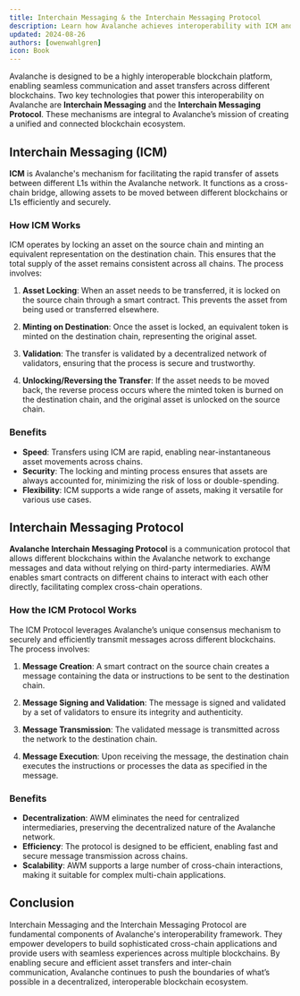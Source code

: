 ```yaml
---
title: Interchain Messaging & the Interchain Messaging Protocol
description: Learn how Avalanche achieves interoperability with ICM and the ICM Protocol
updated: 2024-08-26
authors: [owenwahlgren]
icon: Book
---
```


Avalanche is designed to be a highly interoperable blockchain platform, enabling seamless communication and asset transfers across different blockchains. Two key technologies that power this interoperability on Avalanche are **Interchain Messaging** and the **Interchain Messaging Protocol**. These mechanisms are integral to Avalanche’s mission of creating a unified and connected blockchain ecosystem.

## Interchain Messaging (ICM)

**ICM** is Avalanche's mechanism for facilitating the rapid transfer of assets between different L1s within the Avalanche network. It functions as a cross-chain bridge, allowing assets to be moved between different blockchains or L1s efficiently and securely.

### How ICM Works

ICM operates by locking an asset on the source chain and minting an equivalent representation on the destination chain. This ensures that the total supply of the asset remains consistent across all chains. The process involves:

1. **Asset Locking**: When an asset needs to be transferred, it is locked on the source chain through a smart contract. This prevents the asset from being used or transferred elsewhere.

2. **Minting on Destination**: Once the asset is locked, an equivalent token is minted on the destination chain, representing the original asset.

3. **Validation**: The transfer is validated by a decentralized network of validators, ensuring that the process is secure and trustworthy.

4. **Unlocking/Reversing the Transfer**: If the asset needs to be moved back, the reverse process occurs where the minted token is burned on the destination chain, and the original asset is unlocked on the source chain.

### Benefits

- **Speed**: Transfers using ICM are rapid, enabling near-instantaneous asset movements across chains.
- **Security**: The locking and minting process ensures that assets are always accounted for, minimizing the risk of loss or double-spending.
- **Flexibility**: ICM supports a wide range of assets, making it versatile for various use cases.

## Interchain Messaging Protocol

**Avalanche Interchain Messaging Protocol** is a communication protocol that allows different blockchains within the Avalanche network to exchange messages and data without relying on third-party intermediaries. AWM enables smart contracts on different chains to interact with each other directly, facilitating complex cross-chain operations.

### How the ICM Protocol Works

The ICM Protocol leverages Avalanche’s unique consensus mechanism to securely and efficiently transmit messages across different blockchains. The process involves:

1. **Message Creation**: A smart contract on the source chain creates a message containing the data or instructions to be sent to the destination chain.

2. **Message Signing and Validation**: The message is signed and validated by a set of validators to ensure its integrity and authenticity.

3. **Message Transmission**: The validated message is transmitted across the network to the destination chain.

4. **Message Execution**: Upon receiving the message, the destination chain executes the instructions or processes the data as specified in the message.

### Benefits

- **Decentralization**: AWM eliminates the need for centralized intermediaries, preserving the decentralized nature of the Avalanche network.
- **Efficiency**: The protocol is designed to be efficient, enabling fast and secure message transmission across chains.
- **Scalability**: AWM supports a large number of cross-chain interactions, making it suitable for complex multi-chain applications.

## Conclusion

Interchain Messaging and the Interchain Messaging Protocol are fundamental components of Avalanche's interoperability framework. They empower developers to build sophisticated cross-chain applications and provide users with seamless experiences across multiple blockchains. By enabling secure and efficient asset transfers and inter-chain communication, Avalanche continues to push the boundaries of what’s possible in a decentralized, interoperable blockchain ecosystem.

